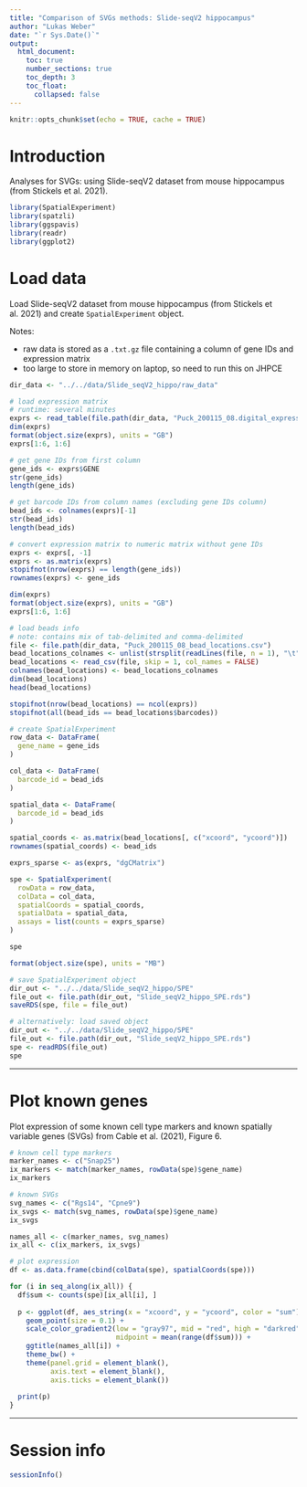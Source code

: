 ```yaml
---
title: "Comparison of SVGs methods: Slide-seqV2 hippocampus"
author: "Lukas Weber"
date: "`r Sys.Date()`"
output:
  html_document:
    toc: true
    number_sections: true
    toc_depth: 3
    toc_float:
      collapsed: false
---
```


```r
knitr::opts_chunk$set(echo = TRUE, cache = TRUE)
```


# Introduction

Analyses for SVGs: using Slide-seqV2 dataset from mouse hippocampus (from Stickels et al. 2021).

```r
library(SpatialExperiment)
library(spatzli)
library(ggspavis)
library(readr)
library(ggplot2)
```


# Load data

Load Slide-seqV2 dataset from mouse hippocampus (from Stickels et al. 2021) and create `SpatialExperiment` object.

Notes:

- raw data is stored as a `.txt.gz` file containing a column of gene IDs and expression matrix
- too large to store in memory on laptop, so need to run this on JHPCE


```r
dir_data <- "../../data/Slide_seqV2_hippo/raw_data"

# load expression matrix
# runtime: several minutes
exprs <- read_table(file.path(dir_data, "Puck_200115_08.digital_expression.txt.gz"))
dim(exprs)
format(object.size(exprs), units = "GB")
exprs[1:6, 1:6]

# get gene IDs from first column
gene_ids <- exprs$GENE
str(gene_ids)
length(gene_ids)

# get barcode IDs from column names (excluding gene IDs column)
bead_ids <- colnames(exprs)[-1]
str(bead_ids)
length(bead_ids)

# convert expression matrix to numeric matrix without gene IDs
exprs <- exprs[, -1]
exprs <- as.matrix(exprs)
stopifnot(nrow(exprs) == length(gene_ids))
rownames(exprs) <- gene_ids

dim(exprs)
format(object.size(exprs), units = "GB")
exprs[1:6, 1:6]
```

```r
# load beads info
# note: contains mix of tab-delimited and comma-delimited
file <- file.path(dir_data, "Puck_200115_08_bead_locations.csv")
bead_locations_colnames <- unlist(strsplit(readLines(file, n = 1), "\t"))
bead_locations <- read_csv(file, skip = 1, col_names = FALSE)
colnames(bead_locations) <- bead_locations_colnames
dim(bead_locations)
head(bead_locations)

stopifnot(nrow(bead_locations) == ncol(exprs))
stopifnot(all(bead_ids == bead_locations$barcodes))
```

```r
# create SpatialExperiment
row_data <- DataFrame(
  gene_name = gene_ids
)

col_data <- DataFrame(
  barcode_id = bead_ids
)

spatial_data <- DataFrame(
  barcode_id = bead_ids
)

spatial_coords <- as.matrix(bead_locations[, c("xcoord", "ycoord")])
rownames(spatial_coords) <- bead_ids

exprs_sparse <- as(exprs, "dgCMatrix")

spe <- SpatialExperiment(
  rowData = row_data, 
  colData = col_data, 
  spatialCoords = spatial_coords, 
  spatialData = spatial_data, 
  assays = list(counts = exprs_sparse)
)

spe

format(object.size(spe), units = "MB")
```

```r
# save SpatialExperiment object
dir_out <- "../../data/Slide_seqV2_hippo/SPE"
file_out <- file.path(dir_out, "Slide_seqV2_hippo_SPE.rds")
saveRDS(spe, file = file_out)
```

```r
# alternatively: load saved object
dir_out <- "../../data/Slide_seqV2_hippo/SPE"
file_out <- file.path(dir_out, "Slide_seqV2_hippo_SPE.rds")
spe <- readRDS(file_out)
spe
```


---

# Plot known genes

Plot expression of some known cell type markers and known spatially variable genes (SVGs) from Cable et al. (2021), Figure 6.

```r
# known cell type markers
marker_names <- c("Snap25")
ix_markers <- match(marker_names, rowData(spe)$gene_name)
ix_markers

# known SVGs
svg_names <- c("Rgs14", "Cpne9")
ix_svgs <- match(svg_names, rowData(spe)$gene_name)
ix_svgs

names_all <- c(marker_names, svg_names)
ix_all <- c(ix_markers, ix_svgs)

# plot expression
df <- as.data.frame(cbind(colData(spe), spatialCoords(spe)))

for (i in seq_along(ix_all)) {
  df$sum <- counts(spe)[ix_all[i], ]
  
  p <- ggplot(df, aes_string(x = "xcoord", y = "ycoord", color = "sum")) + 
    geom_point(size = 0.1) + 
    scale_color_gradient2(low = "gray97", mid = "red", high = "darkred", 
                          midpoint = mean(range(df$sum))) + 
    ggtitle(names_all[i]) + 
    theme_bw() + 
    theme(panel.grid = element_blank(), 
          axis.text = element_blank(), 
          axis.ticks = element_blank())
  
  print(p)
}
```


---

# Session info

```r
sessionInfo()
```

